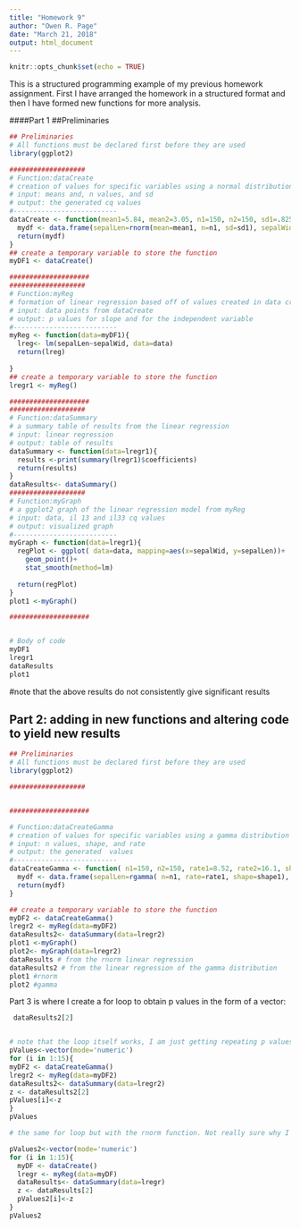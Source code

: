 ```yaml
---
title: "Homework 9"
author: "Owen R. Page"
date: "March 21, 2018"
output: html_document
---
```


```r
knitr::opts_chunk$set(echo = TRUE)
```
This is a structured programming example of my previous homework assignment. First I have arranged the homework in a structured format and then I have formed new functions for more analysis.


####Part 1
##Preliminaries
```r
## Preliminaries
# All functions must be declared first before they are used
library(ggplot2)

###################
# Function:dataCreate
# creation of values for specific variables using a normal distribution with mean and standard deviation
# input: means and, n values, and sd
# output: the generated cq values
#--------------------------
dataCreate <- function(mean1=5.84, mean2=3.05, n1=150, n2=150, sd1=.8253, sd2=.4344){
  mydf <- data.frame(sepalLen=rnorm(mean=mean1, n=n1, sd=sd1), sepalWid= rnorm(mean=mean2, n=n2, sd=sd2))
  return(mydf)
}
## create a temporary variable to store the function
myDF1 <- dataCreate()

####################
###################
# Function:myReg
# formation of linear regression based off of values created in data create
# input: data points from dataCreate
# output: p values for slope and for the independent variable
#--------------------------
myReg <- function(data=myDF1){
  lreg<- lm(sepalLen~sepalWid, data=data)
  return(lreg)
 
}
## create a temporary variable to store the function
lregr1 <- myReg()

####################
###################
# Function:dataSummary
# a summary table of results from the linear regression
# input: linear regression
# output: table of results
dataSummary <- function(data=lregr1){
  results <-print(summary(lregr1)$coefficients)
  return(results)
}
dataResults<- dataSummary()
###################
# Function:myGraph
# a ggplot2 graph of the linear regression model from myReg 
# input: data, il 13 and il33 cq values
# output: visualized graph
#--------------------------
myGraph <- function(data=lregr1){
  regPlot <- ggplot( data=data, mapping=aes(x=sepalWid, y=sepalLen))+
    geom_point()+
    stat_smooth(method=lm)
  
  return(regPlot)
}
plot1 <-myGraph()

####################


# Body of code
myDF1
lregr1
dataResults
plot1
```
#note that the above results do not consistently give significant results

## Part 2: adding in new functions and altering code to yield new results
```r
## Preliminaries
# All functions must be declared first before they are used
library(ggplot2)

###################


####################

# Function:dataCreateGamma
# creation of values for specific variables using a gamma distribution with shape and rate
# input: n values, shape, and rate
# output: the generated  values
#--------------------------
dataCreateGamma <- function( n1=150, n2=150, rate1=8.52, rate2=16.1, shape1=49.8, shape2=49.2){
  mydf <- data.frame(sepalLen=rgamma( n=n1, rate=rate1, shape=shape1), sepalWid= rgamma(n=n2, rate=rate2, shape=shape2))
  return(mydf)
}

## create a temporary variable to store the function
myDF2 <- dataCreateGamma()
lregr2 <- myReg(data=myDF2)
dataResults2<- dataSummary(data=lregr2)
plot1 <-myGraph()
plot2<- myGraph(data=lregr2)
dataResults # from the rnorm linear regression
dataResults2 # from the linear regression of the gamma distribution
plot1 #rnorm
plot2 #gamma
```
Part 3 is where I create a for loop to obtain p values in the form of a vector:
```r

 dataResults2[2]


# note that the loop itself works, I am just getting repeating p values as of now for some reason 
pValues<-vector(mode='numeric')
for (i in 1:15){
myDF2 <- dataCreateGamma()
lregr2 <- myReg(data=myDF2)
dataResults2<- dataSummary(data=lregr2)
z <- dataResults2[2]
pValues[i]<-z
}
pValues

# the same for loop but with the rnorm function. Not really sure why I'm not getting any variability in my answers

pValues2<-vector(mode='numeric')
for (i in 1:15){
  myDF <- dataCreate()
  lregr <- myReg(data=myDF)
  dataResults<- dataSummary(data=lregr)
  z <- dataResults[2]
  pValues2[i]<-z
}
pValues2
```

